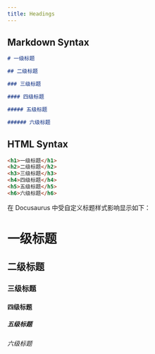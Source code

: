 ```yaml
---
title: Headings
---
```


## Markdown Syntax

```markdown
# 一级标题

## 二级标题

### 三级标题

#### 四级标题

##### 五级标题

###### 六级标题
```

## HTML Syntax

```html
<h1>一级标题</h1>
<h2>二级标题</h2>
<h3>三级标题</h3>
<h4>四级标题</h4>
<h5>五级标题</h5>
<h6>六级标题</h6>
```

在 Docusaurus 中受自定义标题样式影响显示如下：

# 一级标题

## 二级标题

### 三级标题

#### 四级标题

##### 五级标题

###### 六级标题
